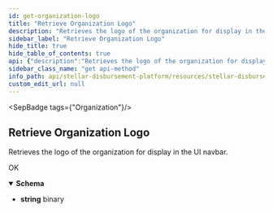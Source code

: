 ```yaml
---
id: get-organization-logo
title: "Retrieve Organization Logo"
description: "Retrieves the logo of the organization for display in the UI navbar."
sidebar_label: "Retrieve Organization Logo"
hide_title: true
hide_table_of_contents: true
api: {"description":"Retrieves the logo of the organization for display in the UI navbar.","operationId":"GetOrganizationLogo","tags":["Organization"],"responses":{"200":{"description":"OK","content":{"application/octet-stream":{"schema":{"type":"string","format":"binary"}}}}},"method":"get","path":"/organization/logo","securitySchemes":{"BearerAuth":{"type":"apiKey","name":"Authorization","in":"header","description":"JWT used for authentication, signed with an ES256 private key."}},"info":{"title":"Stellar Disbursement Platform API","version":"","description":"The Stellar Disbursement Platform (SDP) is a tool built for organizations to make bulk payments to a group of recipients over the Stellar network. You can read more about using the SDP [here](https://developers.stellar.org/docs/category/use-the-stellar-disbursement-platform)."},"postman":{"name":"Retrieve Organization Logo","description":{"content":"Retrieves the logo of the organization for display in the UI navbar.","type":"text/plain"},"url":{"path":["organization","logo"],"host":["{{baseUrl}}"],"query":[],"variable":[]},"header":[{"key":"Accept","value":"application/octet-stream"}],"method":"GET"}}
sidebar_class_name: "get api-method"
info_path: api/stellar-disbursement-platform/resources/stellar-disbursement-platform-api
custom_edit_url: null
---
```



<SepBadge tags={"Organization"}/>


## Retrieve Organization Logo



Retrieves the logo of the organization for display in the UI navbar.

<div><ApiTabs><TabItem label={"200"} value={"200"}><div>

OK

</div><div><MimeTabs schemaType={"response"}><TabItem label={"application/octet-stream"} value={"application/octet-stream"}><SchemaTabs><TabItem label={"Schema"} value={"Schema"}><details style={{}} data-collapsed={false} open={true}><summary style={{"textAlign":"left"}}><strong>Schema</strong></summary><div style={{"textAlign":"left","marginLeft":"1rem"}}></div><ul style={{"marginLeft":"1rem"}}><li><div><strong>string</strong><span style={{"opacity":"0.6"}}> binary</span></div></li></ul></details></TabItem></SchemaTabs></TabItem></MimeTabs></div></TabItem></ApiTabs></div>
